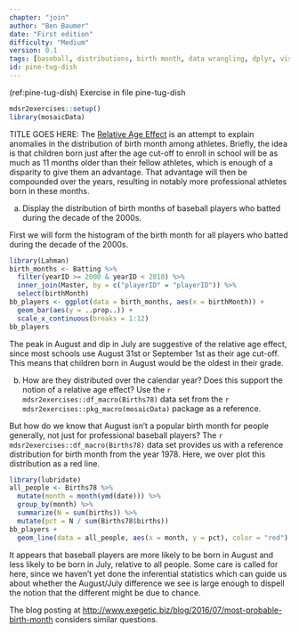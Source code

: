 ```yaml
---
chapter: "join"
author: "Ben Baumer"
date: "First edition"
difficulty: "Medium"
version: 0.1
tags: [baseball, distributions, birth month, data wrangling, dplyr, visualization, ggplot]
id: pine-tug-dish 
---
```


(ref:pine-tug-dish) Exercise in file pine-tug-dish

```r
mdsr2exercises::setup()
library(mosaicData)
```

TITLE GOES HERE: The [Relative Age Effect](https://en.wikipedia.org/wiki/Relative_age_effect}) is an attempt to explain anomalies in the distribution of birth month among athletes. Briefly, the idea is that children born just after the age cut-off to enroll in school will be as much as 11 months older than their fellow athletes, which is enough of a disparity to give them an advantage. That advantage will then be compounded over the years, resulting in notably more professional athletes born in these months. 

a. Display the distribution of birth months of baseball players who batted during the decade of the 2000s.  


<!--begin-answer-->

First we will form the histogram of the birth month for all players who batted during the decade of the 2000s.

```r
library(Lahman)
birth_months <- Batting %>%
  filter(yearID >= 2000 & yearID < 2010) %>%
  inner_join(Master, by = c("playerID" = "playerID")) %>%
  select(birthMonth)
bb_players <- ggplot(data = birth_months, aes(x = birthMonth)) +
  geom_bar(aes(y = ..prop..)) +
  scale_x_continuous(breaks = 1:12)
bb_players
```

The peak in August and dip in July are suggestive of the relative age effect, since most schools use August 31st or September 1st as their age cut-off. This means that children born in August would be the oldest in their grade.

<!--end-answer-->

b. How are they distributed over the calendar year? Does this support the notion of a relative age effect? Use the `r mdsr2exercises::df_macro(Births78)` data set from the `r mdsr2exercises::pkg_macro(mosaicData)` package as a reference.


<!--begin-answer-->
But how do we know that August isn't a popular birth month for people generally, not just for professional baseball players?
The `r mdsr2exercises::df_macro(Births78)` data set provides us with a reference distribution for birth month from the year 1978. Here, we over plot this distribution as a red line.

```r
library(lubridate)
all_people <- Births78 %>%
  mutate(month = month(ymd(date))) %>%
  group_by(month) %>%
  summarize(N = sum(births)) %>%
  mutate(pct = N / sum(Births78$births))
bb_players +
  geom_line(data = all_people, aes(x = month, y = pct), color = "red")
```

It appears that baseball players are more likely to be born in August and less likely to be born in July, relative to all people. Some care is called for here, since we haven't yet done the inferential statistics which can guide us about whether the August/July difference we see is large enough to dispell the notion that the different might be due to chance.

The blog posting at <http://www.exegetic.biz/blog/2016/07/most-probable-birth-month> considers similar questions.

<!--end-answer-->
